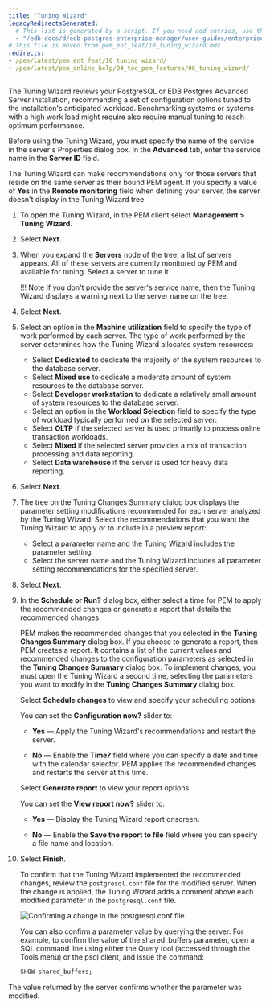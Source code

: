 ```yaml
---
title: "Tuning Wizard"
legacyRedirectsGenerated:
  # This list is generated by a script. If you need add entries, use the `legacyRedirects` key.
  - "/edb-docs/d/edb-postgres-enterprise-manager/user-guides/enterprise-features-guide/8.0/tuning_wizard.html"
# This file is moved from pem_ent_feat/10_tuning_wizard.mdx
redirects:
- /pem/latest/pem_ent_feat/10_tuning_wizard/
- /pem/latest/pem_online_help/04_toc_pem_features/06_tuning_wizard/
---
```


The Tuning Wizard reviews your PostgreSQL or EDB Postgres Advanced Server installation, recommending a set of configuration options tuned to the installation's anticipated workload. Benchmarking systems or systems with a high work load might require also require manual tuning to reach optimum performance.

Before using the Tuning Wizard, you must specify the name of the service in the server's Properties dialog box. In the **Advanced** tab, enter the service name in the **Server ID** field.

The Tuning Wizard can make recommendations only for those servers that reside on the same server as their bound PEM agent. If you specify a value of **Yes** in the **Remote monitoring** field when defining your server, the server doesn't display in the Tuning Wizard tree.

1. To open the Tuning Wizard, in the PEM client select **Management > Tuning Wizard**.

2. Select **Next**.

3. When you expand the **Servers** node of the tree, a list of servers appears. All of these servers are currently monitored by PEM and available for tuning. Select a server to tune it. 

   !!! Note
       If you don't provide the server's service name, then the Tuning Wizard displays a warning next to the server name on the tree.
          

4. Select **Next**.

5. Select an option in the **Machine utilization** field to specify the type of work performed by each server. The type of work performed by the server determines how the Tuning Wizard allocates system resources:

      -   Select **Dedicated** to dedicate the majority of the system resources to the database server.
      -   Select **Mixed use** to dedicate a moderate amount of system resources to the database server.
      -   Select **Developer workstation** to dedicate a relatively small amount of system resources to the database server.
      -   Select an option in the **Workload Selection** field to specify the type of workload typically performed on the selected server:
      -   Select **OLTP** if the selected server is used primarily to process online transaction workloads.
      -   Select **Mixed** if the selected server provides a mix of transaction processing and data reporting.
      -   Select **Data warehouse** if the server is used for heavy data reporting.

6. Select **Next**.

7. The tree on the Tuning Changes Summary dialog box displays the parameter setting modifications recommended for each server analyzed by the Tuning Wizard. Select the recommendations that you want the Tuning Wizard to apply or to include in a preview report:

      -   Select a parameter name and the Tuning Wizard includes the parameter setting.
      -   Select the server name and the Tuning Wizard includes all parameter setting recommendations for the specified server.

8. Select **Next**.

9. In the **Schedule or Run?** dialog box, either select a time for PEM to apply the recommended changes or generate a report that details the recommended changes.

      PEM makes the recommended changes that you selected in the **Tuning Changes Summary** dialog box. If you choose to generate a report, then PEM creates a report. It contains a list of the current values and recommended changes to the configuration parameters as selected in the **Tuning Changes Summary** dialog box. To implement changes, you must open the Tuning Wizard a second time, selecting the parameters you want to modify in the **Tuning Changes Summary** dialog box.

      Select **Schedule changes** to view and specify your scheduling options.

   You can set the **Configuration now?** slider to:

      - **Yes** &mdash; Apply the Tuning Wizard's recommendations and restart the server.

      - **No** &mdash; Enable the **Time?** field where you can specify a date and time with the calendar selector. PEM applies the recommended changes and restarts the server at this time.

      Select **Generate report** to view your report options.

      You can set the **View report now?** slider to:

      - **Yes** &mdash; Display the Tuning Wizard report onscreen.

      - **No** &mdash; Enable the **Save the report to file** field where you can specify a file name and location.

10. Select **Finish**.

      To confirm that the Tuning Wizard implemented the recommended changes, review the `postgresql.conf` file for the modified server. When the change is applied, the Tuning Wizard adds a comment above each modified parameter in the `postgresql.conf` file.

      ![Confirming a change in the postgresql.conf file](../images/tuning_wiz_confirm_chg.png)

      You can also confirm a parameter value by querying the server. For example, to confirm the value of the shared_buffers parameter, open a SQL command line using either the Query tool (accessed through the Tools menu) or the psql client, and issue the command:

      ```sql
      SHOW shared_buffers;
      ```

The value returned by the server confirms whether the parameter was modified.
